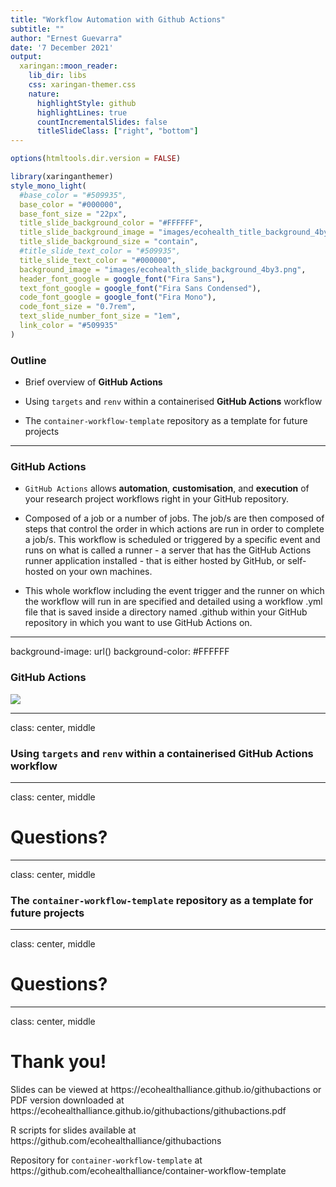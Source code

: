 ```yaml
---
title: "Workflow Automation with Github Actions"
subtitle: ""  
author: "Ernest Guevarra"
date: '7 December 2021'
output:
  xaringan::moon_reader:
    lib_dir: libs
    css: xaringan-themer.css
    nature:
      highlightStyle: github
      highlightLines: true
      countIncrementalSlides: false
      titleSlideClass: ["right", "bottom"]
---
```


```r
options(htmltools.dir.version = FALSE)
```

```r
library(xaringanthemer)
style_mono_light(
  #base_color = "#509935",
  base_color = "#000000",
  base_font_size = "22px",
  title_slide_background_color = "#FFFFFF",
  title_slide_background_image = "images/ecohealth_title_background_4by3.png",
  title_slide_background_size = "contain",
  #title_slide_text_color = "#509935",
  title_slide_text_color = "#000000",
  background_image = "images/ecohealth_slide_background_4by3.png",
  header_font_google = google_font("Fira Sans"),
  text_font_google = google_font("Fira Sans Condensed"),
  code_font_google = google_font("Fira Mono"),
  code_font_size = "0.7rem",
  text_slide_number_font_size = "1em",
  link_color = "#509935"
)
```

### Outline

* Brief overview of **GitHub Actions**

* Using `targets` and `renv` within a containerised **GitHub Actions** workflow

* The `container-workflow-template` repository as a template for future projects

---

### GitHub Actions

* `GitHub Actions` allows **automation**, **customisation**, and **execution** of your research project workflows right in your GitHub repository.

* Composed of a job or a number of jobs. The job/s are then composed of steps that control the order in which actions are run in order to complete a job/s. This workflow is scheduled or triggered by a specific event and runs on what is called a runner - a server that has the GitHub Actions runner application installed - that is either hosted by GitHub, or self-hosted on your own machines.

* This whole workflow including the event trigger and the runner on which the workflow will run in are specified and detailed using a workflow .yml file that is saved inside a directory named .github within your GitHub repository in which you want to use GitHub Actions on.

---

background-image: url()
background-color: #FFFFFF

### GitHub Actions

<img src=https://miro.medium.com/max/2617/1*8mUtip6z_oydfLi4P86KUw.png />


---

class: center, middle

### Using `targets` and `renv` within a containerised **GitHub Actions** workflow

---

class: center, middle

# Questions?

---

class: center, middle

### The `container-workflow-template` repository as a template for future projects

---

class: center, middle

# Questions?

---

class: center, middle

# Thank you!

Slides can be viewed at https://ecohealthalliance.github.io/githubactions or PDF version downloaded at https://ecohealthalliance.github.io/githubactions/githubactions.pdf

R scripts for slides available at https://github.com/ecohealthalliance/githubactions

Repository for `container-workflow-template` at https://github.com/ecohealthalliance/container-workflow-template
